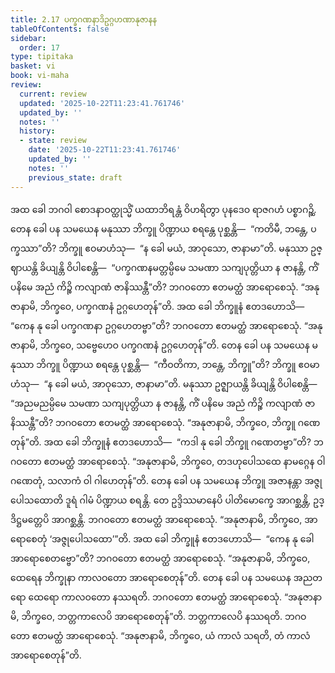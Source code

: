 ```yaml
---
title: 2.17 ပက္ခဂဏနာဒိဥဂ္ဂဟဏာနုဇာနန
tableOfContents: false
sidebar:
  order: 17
type: tipitaka
basket: vi
book: vi-maha
review:
  current: review
  updated: '2025-10-22T11:23:41.761746'
  updated_by: ''
  notes: ''
  history:
  - state: review
    date: '2025-10-22T11:23:41.761746'
    updated_by: ''
    notes: ''
    previous_state: draft
---
```



<ReviewStatus review={frontmatter.review} showDetails={true} />

<HypothesisAnnotation frontmatter={frontmatter} />

<DynamicBreadcrumb />

<Division number="156" book="vi-maha" e="ch" v="3" p="157">

<Paragraph number="653" book="vi-maha">
အထ ခေါ ဘဂဝါ စောဒနာဝတ္ထုသ္မိံ ယထာဘိရန္တံ ဝိဟရိတွာ ပုနဒေဝ ရာဇဂဟံ ပစ္စာဂဉ္ဆိ.
</Paragraph>

<Paragraph number="654" book="vi-maha">
တေန ခေါ ပန သမယေန မနုဿာ ဘိက္ခူ ပိဏ္ဍာယ စရန္တေ ပုစ္ဆန္တိ—  “ကတိမီ, ဘန္တေ, ပက္ခဿာ”တိ? ဘိက္ခူ ဧဝမာဟံသု—  “န ခေါ မယံ, အာဝုသော, ဇာနာမာ”တိ. မနုဿာ ဥဇ္ဈာယန္တိ ခိယျန္တိ ဝိပါစေန္တိ—  “ပက္ခဂဏနမတ္တမ္ပိမေ သမဏာ သကျပုတ္တိယာ န ဇာနန္တိ, ကိံ ပနိမေ အညံ ကိဉ္စိ ကလျာဏံ ဇာနိဿန္တီ”တိ? ဘဂဝတော ဧတမတ္ထံ အာရောစေသုံ. “အနုဇာနာမိ, ဘိက္ခဝေ, ပက္ခဂဏနံ ဥဂ္ဂဟေတုန်”တိ. အထ ခေါ ဘိက္ခူနံ ဧတဒဟောသိ—  “ကေန နု ခေါ ပက္ခဂဏနာ ဥဂ္ဂဟေတဗ္ဗာ”တိ? ဘဂဝတော ဧတမတ္ထံ အာရောစေသုံ. “အနုဇာနာမိ, ဘိက္ခဝေ, သဗ္ဗေဟေဝ ပက္ခဂဏနံ ဥဂ္ဂဟေတုန်”တိ.
</Paragraph>

</Division>
<Division number="157" book="vi-maha" e="ch" v="3" p="157">

<Paragraph number="655" book="vi-maha">
တေန ခေါ ပန သမယေန မနုဿာ ဘိက္ခူ ပိဏ္ဍာယ စရန္တေ ပုစ္ဆန္တိ—  “ကီဝတိကာ, ဘန္တေ, ဘိက္ခူ”တိ? ဘိက္ခူ ဧဝမာဟံသု—  “န ခေါ မယံ, အာဝုသော, ဇာနာမာ”တိ. မနုဿာ ဥဇ္ဈာယန္တိ ခိယျန္တိ ဝိပါစေန္တိ—  “အညမညမ္ပိမေ သမဏာ သကျပုတ္တိယာ န ဇာနန္တိ, ကိံ ပနိမေ အညံ ကိဉ္စိ ကလျာဏံ ဇာနိဿန္တီ”တိ? ဘဂဝတော ဧတမတ္ထံ အာရောစေသုံ. “အနုဇာနာမိ, ဘိက္ခဝေ, ဘိက္ခူ ဂဏေတုန်”တိ.
</Paragraph>

<Paragraph number="656" book="vi-maha">
အထ ခေါ ဘိက္ခူနံ ဧတဒဟောသိ—  “ကဒါ နု ခေါ ဘိက္ခူ ဂဏေတဗ္ဗာ”တိ? ဘဂဝတော ဧတမတ္ထံ အာရောစေသုံ. “အနုဇာနာမိ, ဘိက္ခဝေ, တဒဟုပေါသထေ နာမဂ္ဂေန ဝါ ဂဏေတုံ, သလာကံ ဝါ ဂါဟေတုန်”တိ.
</Paragraph>

</Division>
<Division number="158" book="vi-maha" e="ch" v="3" p="158">

<Paragraph number="657" book="vi-maha">
တေန ခေါ ပန သမယေန ဘိက္ခူ အဇာနန္တာ အဇ္ဇုပေါသထောတိ ဒူရံ ဂါမံ ပိဏ္ဍာယ စရန္တိ. တေ ဥဒ္ဒိဿမာနေပိ ပါတိမောက္ခေ အာဂစ္ဆန္တိ, ဥဒ္ဒိဋ္ဌမတ္တေပိ အာဂစ္ဆန္တိ. ဘဂဝတော ဧတမတ္ထံ အာရောစေသုံ. “အနုဇာနာမိ, ဘိက္ခဝေ, အာရောစေတုံ ‘အဇ္ဇုပေါသထော’”တိ.
</Paragraph>

<Paragraph number="658" book="vi-maha">
အထ ခေါ ဘိက္ခူနံ ဧတဒဟောသိ—  “ကေန နု ခေါ အာရောစေတဗ္ဗော”တိ? ဘဂဝတော ဧတမတ္ထံ အာရောစေသုံ. “အနုဇာနာမိ, ဘိက္ခဝေ, ထေရေန ဘိက္ခုနာ ကာလဝတော အာရောစေတုန်”တိ.
</Paragraph>

<Paragraph number="659" book="vi-maha">
တေန ခေါ ပန သမယေန အညတရော ထေရော ကာလဝတော နဿရတိ. ဘဂဝတော ဧတမတ္ထံ အာရောစေသုံ. “အနုဇာနာမိ, ဘိက္ခဝေ, ဘတ္တကာလေပိ အာရောစေတုန်”တိ.
</Paragraph>

<Paragraph number="660" book="vi-maha">
ဘတ္တကာလေပိ နဿရတိ. ဘဂဝတော ဧတမတ္ထံ အာရောစေသုံ. “အနုဇာနာမိ, ဘိက္ခဝေ, ယံ ကာလံ သရတိ, တံ ကာလံ အာရောစေတုန်”တိ.
</Paragraph>
</Division>